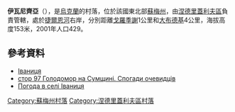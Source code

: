 {{coord|50|54|47|N|33|59|48|E|scale:100000_region:UA|display=title}}

'''伊瓦尼齊亞'''（{{lang-uk|Іваниця}}），是[[烏克蘭|烏克蘭]]的村落，位於該國東北部[[蘇梅州|蘇梅州]]，由[[涅德里蓋利夫區|涅德里蓋利夫區]]負責管轄，處於[[捷爾恩河|捷爾恩河]]右岸，分別距離[[戈羅季謝_(涅德里蓋利夫區)|戈羅季謝]]1公里和[[大布德基_(涅德里蓋利夫區)|大布德基]]4公里，海拔高度153米，2001年人口429。

==參考資料==
*[http://w1.c1.rada.gov.ua/pls/z7502/A005?rdat1=02.02.2010&rf7571=29573 Іваниця]{{dead link|date=2017年11月 |bot=InternetArchiveBot |fix-attempted=yes }}
*[https://web.archive.org/web/20160304083319/http://shron.chtyvo.org.ua/Piatachenko_Serhii/Holodomor_na_Sumschyni_u_spohadakh_ochevydtsiv_Knyha_2.pdf стор 97 Голодомор на Сумщині. Спогади очевидців]
* [http://weather.in.ua/ua/symskaja/9252 Погода в селі Іваниця] {{Wayback|url=http://weather.in.ua/ua/symskaja/9252 |date=20111219212815 }}

{{DEFAULTSORT:Іваниця}}
[[Category:蘇梅州村落|Category:蘇梅州村落]]
[[Category:涅德里蓋利夫區村落|Category:涅德里蓋利夫區村落]]


{{Sumy-geo-stub}}